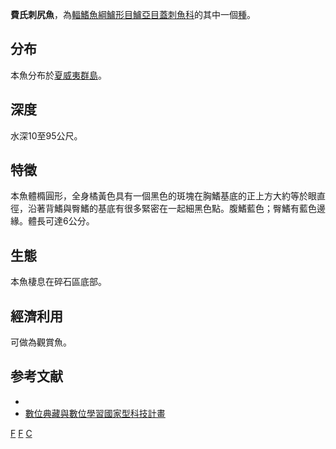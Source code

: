 {{Speciesbox 
| taxon = Centropyge fisheri
| authority = [[Snyder|Snyder]], 1904
| image = ChairoYK.jpg
| image_width = 250px
| status = LC
| status_system = IUCN3.1
| synonyms = *''Holacanthus fisheri''<br /><small>Snyder, 1904</small> 
}}

'''費氏刺尻魚'''，為[[輻鰭魚綱|輻鰭魚綱]][[鱸形目|鱸形目]][[鱸亞目|鱸亞目]][[蓋刺魚科|蓋刺魚科]]的其中一個[[種|種]]。

==分布==
本魚分布於[[夏威夷群島|夏威夷群島]]。

==深度==
水深10至95公尺。

==特徵==
本魚體橢圓形，全身橘黃色具有一個黑色的斑塊在胸鰭基底的正上方大約等於眼直徑，沿著背鰭與臀鰭的基底有很多緊密在一起細黑色點。腹鰭藍色；臀鰭有藍色邊緣。體長可達6公分。

==生態==
本魚棲息在碎石區底部。

==經濟利用==
可做為觀賞魚。

==参考文献==
*{{FishBase_species|genus=Centropyge|species=fisheri|year=2011|month=12}}
*[http://catalog.digitalarchives.tw/dacs5/System/Exhibition/Detail.jsp?OID=15542 數位典藏與數位學習國家型科技計畫]
{{Reflist}}
{{Taxonbar}}

[[Category:觀賞魚|F]]
[[Category:刺尻魚屬|F]]
[[Category:1904年描述的魚類|C]]